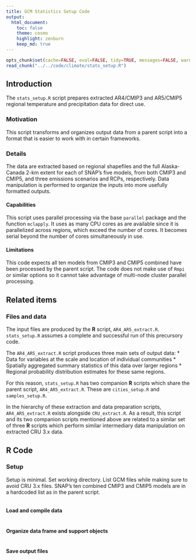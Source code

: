 ```yaml
---
title: GCM Statistics Setup Code
output:
  html_document:
    toc: false
    theme: cosmo
    highlight: zenburn
    keep_md: true
---
```


```r
opts_chunk$set(cache=FALSE, eval=FALSE, tidy=TRUE, messages=FALSE, warnings=FALSE)
read_chunk("../../code/climate/stats_setup.R")
```


## Introduction
The `stats_setup.R` script prepares extracted AR4/CMIP3 and AR5/CMIP5 regional temperature and precipitation data for direct use.

### Motivation
This script transforms and organizes output data from a parent script into a format that is easier to work with in certain frameworks.

### Details
The data are extracted based on regional shapefiles and the full Alaska-Canada 2-km extent for each of SNAP's five models, from both CMIP3 and CMIP5, and three emissions scenarios and RCPs, respectively.
Data manipulation is performed to organize the inputs into more usefully formatted outputs.


#### Capabilities
This script uses parallel processing via the base `parallel` package and the function `mclapply`.
It uses as many CPU cores as are available since it is parallelized across regions, which exceed the number of cores.
It becomes serial beyond the number of cores simultaneously in use.

#### Limitations
This code expects all ten models from CMIP3 and CMIP5 combined have been processed by the parent script.
The code does not make use of `Rmpi` or similar options so it cannot take advantage of multi-node cluster parallel processing.

## Related items

### Files and data
The input files are produced by the **R** script, `AR4_AR5_extract.R`. `stats_setup.R` assumes a complete and successful run of this precursory code.

The `AR4_AR5_extract.R` script produces three main sets of output data:
* Data for variables at the scale and location of individual communities
* Spatially aggregated summary statistics of this data over larger regions
* Regional probability distribution estimates for these same regions.

For this reason, `stats_setup.R` has two companion **R** scripts which share the parent script, `AR4_AR5_extract.R`. These are `cities_setup.R` and `samples_setup.R`.

In the hierarchy of these extraction and data preparation scripts, `AR4_AR5_extract.R` exists alongside `CRU_extract.R`.
As a result, this script and its two companion scripts mentioned above are related to a similar set of three **R** scripts which perform similar intermediary data manipulation on extracted CRU 3.x data.

## **R** Code

### Setup

Setup is minimal. Set working directory. List GCM files while making sure to avoid CRU 3.x files.
SNAP's ten combined CMIP3 and CMIP5 models are in a hardcoded list as in the parent script.

```r
```

#### Load and compile data

```r
```

#### Organize data frame and support objects

```r
```

#### Save output files

```r
```
